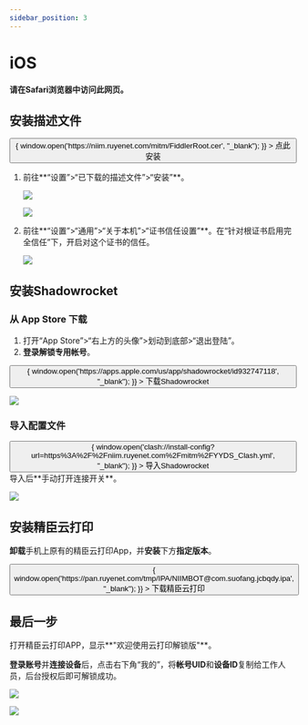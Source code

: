 ```yaml
---
sidebar_position: 3
---
```


#  iOS

**请在Safari浏览器中访问此网页。**

## 安装描述文件

<div>
  <button
    className="button button--primary button--lg"
    onClick={() => {
      window.open('https://niim.ruyenet.com/mitm/FiddlerRoot.cer', "_blank");
    }}
  >
    <Translate>点此安装</Translate>
  </button>
  <br />
</div>



1. 前往**“设置”>“已下载的描述文件”>“安装”**。

   ![](https://img02-xusong.taihe.com/140369_16801868820x287425980_[750_1017_870].JPEG)

   ![](https://img02-xusong.taihe.com/136246_16801869230x285624ef0_[750_908_878].JPEG)
2. 前往**“设置”>“通用”>“关于本机”>“证书信任设置”**。在“针对根证书启用完全信任”下，开启对这个证书的信任。

   ![](https://img02-xusong.taihe.com/123906_16801870270x28b7e9580_[750_843_816].JPEG)

## 安装Shadowrocket

### 从 App Store 下载

1. 打开“App Store”>“右上方的头像”>划动到底部>“退出登陆”。
1. **登录解锁专用帐号**。

<div>
  <button
    className="button button--primary button--lg"
    onClick={() => {
      window.open('https://apps.apple.com/us/app/shadowrocket/id932747118', "_blank");
    }}
  >
    <Translate>下载Shadowrocket</Translate>
  </button>
  <br />
</div>

![](https://img02-xusong.taihe.com/139584_16801870510x28347b920_[750_1334_1216].JPEG)


### 导入配置文件

<div>
  <button
    className="button button--primary button--lg"
    onClick={() => {
      window.open('clash://install-config?url=https%3A%2F%2Fniim.ruyenet.com%2Fmitm%2FYYDS_Clash.yml', "_blank");
    }}
  >
    <Translate>导入Shadowrocket</Translate>
  </button>
  <br />
</div>
导入后**手动打开连接开关**。

![](https://img02-xusong.taihe.com/115748_16801870660x28d241020_[750_875_836].JPEG)

## 安装精臣云打印

**卸载**手机上原有的精臣云打印App，并**安装**下方**指定版本**。

<div>
  <button
    className="button button--primary button--lg"
    onClick={() => {
      window.open('https://pan.ruyenet.com/tmp/IPA/NIIMBOT@com.suofang.jcbqdy.ipa', "_blank");
    }}
  >
    <Translate>下载精臣云打印</Translate>
  </button>
  <br />
</div>

## 最后一步

打开精臣云打印APP，显示**"欢迎使用云打印解锁版"**。

**登录账号**并**连接设备**后，点击右下角“我的”，将**帐号UID**和**设备ID**复制给工作人员，后台授权后即可解锁成功。

![](https://img02-xusong.taihe.com/131099_16801871320x289351500_[750_1334_1106].JPEG)

![](https://img02-xusong.taihe.com/113901_16801871550x2836bfb10_[750_1334_822].JPEG)